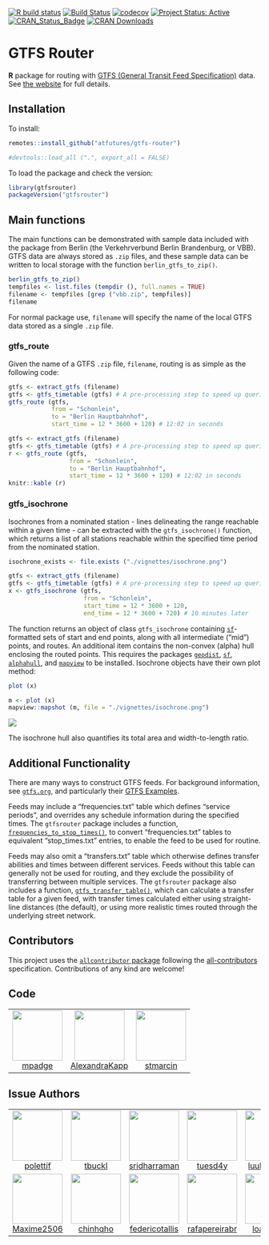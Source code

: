 
[![R build
status](https://github.com/atfutures/gtfs-router/workflows/R-CMD-check/badge.svg)](https://github.com/atfutures/gtfs-router/actions?query=workflow%3AR-CMD-check)
[![Build Status](https://travis-ci.org/ATFutures/gtfs-router.svg)](https://travis-ci.org/ATFutures/gtfs-router) 
[![codecov](https://codecov.io/gh/ATFutures/gtfs-router/branch/master/graph/badge.svg)](https://codecov.io/gh/ATFutures/gtfs-router)
[![Project Status: Active](http://www.repostatus.org/badges/latest/active.svg)](http://www.repostatus.org/#active)
[![CRAN_Status_Badge](http://www.r-pkg.org/badges/version/gtfsrouter)](https://cran.r-project.org/package=gtfsrouter) 
[![CRAN Downloads](http://cranlogs.r-pkg.org/badges/grand-total/gtfsrouter?color=orange)](https://cran.r-project.org/package=gtfsrouter)



# GTFS Router

**R** package for routing with [GTFS (General Transit Feed
Specification)](https://developers.google.com/transit/gtfs/) data. See [the
website](https://atfutures.github.io/gtfs-router/) for full details.

## Installation

To install:
```r
remotes::install_github("atfutures/gtfs-router")
```
```r
#devtools::load_all (".", export_all = FALSE)
```


To load the package and check the version:
```r
library(gtfsrouter)
packageVersion("gtfsrouter")
```

## Main functions

The main functions can be demonstrated with sample data included with the
package from Berlin (the Verkehrverbund Berlin Brandenburg, or VBB). GTFS data
are always stored as `.zip` files, and these sample data can be written to local
storage with the function `berlin_gtfs_to_zip()`.
```r
berlin_gtfs_to_zip()
tempfiles <- list.files (tempdir (), full.names = TRUE)
filename <- tempfiles [grep ("vbb.zip", tempfiles)]
filename
```
For normal package use, `filename` will specify the name of the local GTFS data
stored as a single `.zip` file. 

### gtfs_route

Given the name of a GTFS `.zip` file, `filename`, routing is as simple as the
following code:
```r
gtfs <- extract_gtfs (filename)
gtfs <- gtfs_timetable (gtfs) # A pre-processing step to speed up queries
gtfs_route (gtfs,
            from = "Schonlein",
            to = "Berlin Hauptbahnhof",
            start_time = 12 * 3600 + 120) # 12:02 in seconds
```
```r
gtfs <- extract_gtfs (filename)
gtfs <- gtfs_timetable (gtfs) # A pre-processing step to speed up queries
r <- gtfs_route (gtfs,
                 from = "Schonlein",
                 to = "Berlin Hauptbahnhof",
                 start_time = 12 * 3600 + 120) # 12:02 in seconds
knitr::kable (r)
```

### gtfs_isochrone

Isochrones from a nominated station - lines delineating the range reachable
within a given time - can be extracted with the `gtfs_isochrone()` function,
which returns a list of all stations reachable within the specified time period
from the nominated station.
```r
isochrone_exists <- file.exists ("./vignettes/isochrone.png")
```

```r
gtfs <- extract_gtfs (filename)
gtfs <- gtfs_timetable (gtfs) # A pre-processing step to speed up queries
x <- gtfs_isochrone (gtfs,
                     from = "Schonlein",
                     start_time = 12 * 3600 + 120,
                     end_time = 12 * 3600 + 720) # 10 minutes later
```

The function returns an object of class `gtfs_isochrone` containing
[`sf`](https://github.com/r-spatial/sf)-formatted sets of start and end points,
along with all intermediate ("mid") points, and routes. An additional item
contains the non-convex (alpha) hull enclosing the routed points.
This requires the packages
[`geodist`](https://github.com/hypertidy/geodist), 
[`sf`](https://cran.r-project.org/package=sf),
[`alphahull`](https://cran.r-project.org/package=alphahull), and
[`mapview`](https://cran.r-project.org/package=mapview) to be installed.
Isochrone objects have their own plot method:
```r
plot (x)
```
```r
m <- plot (x)
mapview::mapshot (m, file = "./vignettes/isochrone.png")
```
![](./vignettes/isochrone.png)

The isochrone hull also quantifies its total area and width-to-length ratio.




## Additional Functionality

There are many ways to construct GTFS feeds. For background information, see
[`gtfs.org`](http://gtfs.org), and particularly their [GTFS
Examples](https://docs.google.com/document/d/16inL5BVcM1aU-_DcFJay_tC6Ni0wPa0nvQEstueG5k4/edit).

Feeds may include a "frequencies.txt" table which defines "service periods",
and overrides any schedule information during the specified times. The
`gtfsrouter` package includes a function,
[`frequencies_to_stop_times()`](https://atfutures.github.io/gtfs-router/reference/frequencies_to_stop_times.html),
to convert "frequencies.txt" tables to equivalent "stop_times.txt" entries, to
enable the feed to be used for routine.

Feeds may also omit a "transfers.txt" table which otherwise defines transfer
abilities and times between different services. Feeds without this table can
generally not be used for routing, and they exclude the possibility of
transferring between multiple services. The `gtfsrouter` package also includes
a function,
[`gtfs_transfer_table()`](https://atfutures.github.io/gtfs-router/reference/gtfs_transfer_table.html),
which can calculate a transfer table for a given feed, with transfer times
calculated either using straight-line distances (the default), or using more
realistic times routed through the underlying street network.


## Contributors


<!-- ALL-CONTRIBUTORS-LIST:START - Do not remove or modify this section -->
<!-- prettier-ignore-start -->
<!-- markdownlint-disable -->

This project uses the [`allcontributor` package](https://github.com/mpadge/allcontributor) following the [all-contributors](https://allcontributors.org) specification. Contributions of any kind are welcome!

## Code

<table>

<tr>
<td align="center">
<a href="https://github.com/mpadge">
<img src="https://avatars1.githubusercontent.com/u/6697851?v=4" width="100px;" alt=""/>
</a><br>
<a href="https://github.com/ATFutures/gtfs-router/commits?author=mpadge">mpadge</a>
</td>
<td align="center">
<a href="https://github.com/AlexandraKapp">
<img src="https://avatars0.githubusercontent.com/u/18367515?v=4" width="100px;" alt=""/>
</a><br>
<a href="https://github.com/ATFutures/gtfs-router/commits?author=AlexandraKapp">AlexandraKapp</a>
</td>
<td align="center">
<a href="https://github.com/stmarcin">
<img src="https://avatars2.githubusercontent.com/u/11378350?v=4" width="100px;" alt=""/>
</a><br>
<a href="https://github.com/ATFutures/gtfs-router/commits?author=stmarcin">stmarcin</a>
</td>
</tr>

</table>


## Issue Authors

<table>

<tr>
<td align="center">
<a href="https://github.com/polettif">
<img src="https://avatars3.githubusercontent.com/u/17431069?u=757eac2821736acbb02e7c90b456411d256d5780&v=4" width="100px;" alt=""/>
</a><br>
<a href="https://github.com/ATFutures/gtfs-router/issues?q=is%3Aissue+author%3Apolettif">polettif</a>
</td>
<td align="center">
<a href="https://github.com/tbuckl">
<img src="https://avatars1.githubusercontent.com/u/98956?u=9580c2ee3c03cbbe44ac8180b0f6a6725b0415f0&v=4" width="100px;" alt=""/>
</a><br>
<a href="https://github.com/ATFutures/gtfs-router/issues?q=is%3Aissue+author%3Atbuckl">tbuckl</a>
</td>
<td align="center">
<a href="https://github.com/sridharraman">
<img src="https://avatars0.githubusercontent.com/u/570692?v=4" width="100px;" alt=""/>
</a><br>
<a href="https://github.com/ATFutures/gtfs-router/issues?q=is%3Aissue+author%3Asridharraman">sridharraman</a>
</td>
<td align="center">
<a href="https://github.com/tuesd4y">
<img src="https://avatars2.githubusercontent.com/u/13107179?u=cfcc7852d1bed6e2b17fa3f985cebf743c43b299&v=4" width="100px;" alt=""/>
</a><br>
<a href="https://github.com/ATFutures/gtfs-router/issues?q=is%3Aissue+author%3Atuesd4y">tuesd4y</a>
</td>
<td align="center">
<a href="https://github.com/luukvdmeer">
<img src="https://avatars2.githubusercontent.com/u/26540305?u=c576e87314499815cbf698b7781ee58fd1d773e2&v=4" width="100px;" alt=""/>
</a><br>
<a href="https://github.com/ATFutures/gtfs-router/issues?q=is%3Aissue+author%3Aluukvdmeer">luukvdmeer</a>
</td>
<td align="center">
<a href="https://github.com/Robinlovelace">
<img src="https://avatars3.githubusercontent.com/u/1825120?u=461318c239e721dc40668e4b0ce6cc47731328ac&v=4" width="100px;" alt=""/>
</a><br>
<a href="https://github.com/ATFutures/gtfs-router/issues?q=is%3Aissue+author%3ARobinlovelace">Robinlovelace</a>
</td>
<td align="center">
<a href="https://github.com/orlandoandradeb">
<img src="https://avatars0.githubusercontent.com/u/48104481?v=4" width="100px;" alt=""/>
</a><br>
<a href="https://github.com/ATFutures/gtfs-router/issues?q=is%3Aissue+author%3Aorlandoandradeb">orlandoandradeb</a>
</td>
</tr>


<tr>
<td align="center">
<a href="https://github.com/Maxime2506">
<img src="https://avatars3.githubusercontent.com/u/54989587?u=6d2c848ee0c7d8a2841d47791c30eec1cab35470&v=4" width="100px;" alt=""/>
</a><br>
<a href="https://github.com/ATFutures/gtfs-router/issues?q=is%3Aissue+author%3AMaxime2506">Maxime2506</a>
</td>
<td align="center">
<a href="https://github.com/chinhqho">
<img src="https://avatars0.githubusercontent.com/u/47441312?v=4" width="100px;" alt=""/>
</a><br>
<a href="https://github.com/ATFutures/gtfs-router/issues?q=is%3Aissue+author%3Achinhqho">chinhqho</a>
</td>
<td align="center">
<a href="https://github.com/federicotallis">
<img src="https://avatars3.githubusercontent.com/u/25511806?v=4" width="100px;" alt=""/>
</a><br>
<a href="https://github.com/ATFutures/gtfs-router/issues?q=is%3Aissue+author%3Afedericotallis">federicotallis</a>
</td>
<td align="center">
<a href="https://github.com/rafapereirabr">
<img src="https://avatars1.githubusercontent.com/u/7448421?u=bd52fb822944dafabebd61d286bc80d183234d20&v=4" width="100px;" alt=""/>
</a><br>
<a href="https://github.com/ATFutures/gtfs-router/issues?q=is%3Aissue+author%3Arafapereirabr">rafapereirabr</a>
</td>
<td align="center">
<a href="https://github.com/loanho23">
<img src="https://avatars1.githubusercontent.com/u/48426365?v=4" width="100px;" alt=""/>
</a><br>
<a href="https://github.com/ATFutures/gtfs-router/issues?q=is%3Aissue+author%3Aloanho23">loanho23</a>
</td>
</tr>

</table>

<!-- markdownlint-enable -->
<!-- prettier-ignore-end -->
<!-- ALL-CONTRIBUTORS-LIST:END -->
